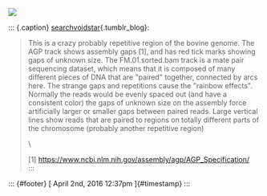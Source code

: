 ![](../../media/142127432103.png)

::: {.caption}
[searchvoidstar](http://searchvoidstar.tumblr.com/post/142109725603){.tumblr_blog}:

> This is a crazy probably repetitive region of the bovine genome. The
> AGP track shows assembly gaps \[1\], and has red tick marks showing
> gaps of unknown size. The FM.01.sorted.bam track is a mate pair
> sequencing dataset, which means that it is composed of many different
> pieces of DNA that are "paired" together, connected by arcs here. The
> strange gaps and repetitions cause the "rainbow effects". Normally the
> reads would be evenly spaced out (and have a consistent color) the
> gaps of unknown size on the assembly force artificially larger or
> smaller gaps between paired reads. Large vertical lines show reads
> that are paired to regions on totally different parts of the
> chromosome (probably another repetitive region)
>
> \
>
> \[1\] <https://www.ncbi.nlm.nih.gov/assembly/agp/AGP_Specification/>\
:::

::: {#footer}
[ April 2nd, 2016 12:37pm ]{#timestamp}
:::
